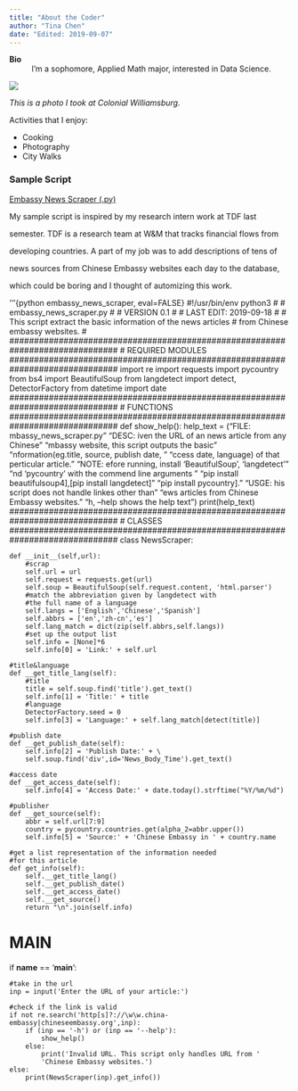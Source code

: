 ```yaml
---
title: "About the Coder"
author: "Tina Chen"
date: "Edited: 2019-09-07"
---
```


**Bio**
: I'm a sophomore, Applied Math major, interested in Data Science.

![](https://drive.google.com/uc?export=view&id=1Dou3i99k4glT7K_ZrNYNfLprLkUpBFtQ)

*This is a photo I took at Colonial Williamsburg.*

Activities that I enjoy:

* Cooking
* Photography
* City Walks

### Sample Script
[Embassy News Scraper (.py)](scripts/embassy_news_scraper.py)

My sample script is inspired by my research intern work at TDF last  

semester. TDF is a research team at W&M that tracks financial flows from

developing countries. A part of my job was to add descriptions of tens of

news sources from Chinese Embassy websites each day to the database,

which could be boring and I thought of automizing this work.

'''{python embassy_news_scraper, eval=FALSE}
#!/usr/bin/env python3
#
# embassy_news_scraper.py
#
# VERSION 0.1
#
# LAST EDIT: 2019-09-18
#
# This script extract the basic information of the news articles
# from Chinese embassy websites.
#
##############################################################################
# REQUIRED MODULES
##############################################################################
import re
import requests
import pycountry
from bs4 import BeautifulSoup
from langdetect import detect, DetectorFactory
from datetime import date
##############################################################################
# FUNCTIONS
##############################################################################
def show_help():
    help_text = ("FILE: \t embassy_news_scraper.py\n"
                 "DESC: \t Given the URL of an news article from any Chinese\n"
                 "\t Embassy website, this script outputs the basic\n"
                 "\t information(eg.title, source, publish date, \n"
                 "\t access date, language) of that perticular article.\n"
                 "NOTE: \t Before running, install 'BeautifulSoup', 'langdetect'\n"
                 "\t and 'pycountry' with the commend line arguments \n"
                 "\t [pip install beautifulsoup4],[pip install langdetect]\n"
                 "\t [pip install pycountry].\n"
                 "USGE: \t This script does not handle linkes other than\n"
                 "\t news articles from Chinese Embassy websites.\n"
                 "\t -h, --help   shows the help text\n")
    print(help_text)
##############################################################################
# CLASSES
##############################################################################
class NewsScraper:

    def __init__(self,url):
        #scrap
        self.url = url
        self.request = requests.get(url)
        self.soup = BeautifulSoup(self.request.content, 'html.parser')
        #match the abbreviation given by langdetect with
        #the full name of a language
        self.langs = ['English','Chinese','Spanish']
        self.abbrs = ['en','zh-cn','es']
        self.lang_match = dict(zip(self.abbrs,self.langs))
        #set up the output list
        self.info = [None]*6
        self.info[0] = 'Link:' + self.url

    #title&language
    def __get_title_lang(self):
        #title
        title = self.soup.find('title').get_text()
        self.info[1] = 'Title:' + title
        #language
        DetectorFactory.seed = 0
        self.info[3] = 'Language:' + self.lang_match[detect(title)]

    #publish date
    def __get_publish_date(self):
        self.info[2] = 'Publish Date:' + \
        self.soup.find('div',id='News_Body_Time').get_text()

    #access date
    def __get_access_date(self):
        self.info[4] = 'Access Date:' + date.today().strftime("%Y/%m/%d")

    #publisher
    def __get_source(self):
        abbr = self.url[7:9]
        country = pycountry.countries.get(alpha_2=abbr.upper())
        self.info[5] = 'Source:' + 'Chinese Embassy in ' + country.name

    #get a list representation of the information needed
    #for this article
    def get_info(self):
        self.__get_title_lang()
        self.__get_publish_date()
        self.__get_access_date()
        self.__get_source()
        return "\n".join(self.info)

##########################################################################
# MAIN
##########################################################################
if __name__ == '__main__':

    #take in the url
    inp = input('Enter the URL of your article:')

    #check if the link is valid
    if not re.search('http[s]?://\w\w.china-embassy|chineseembassy.org',inp):
        if (inp == '-h') or (inp == '--help'):
            show_help()
        else:
            print('Invalid URL. This script only handles URL from '
            'Chinese Embassy websites.')
    else:
        print(NewsScraper(inp).get_info())
